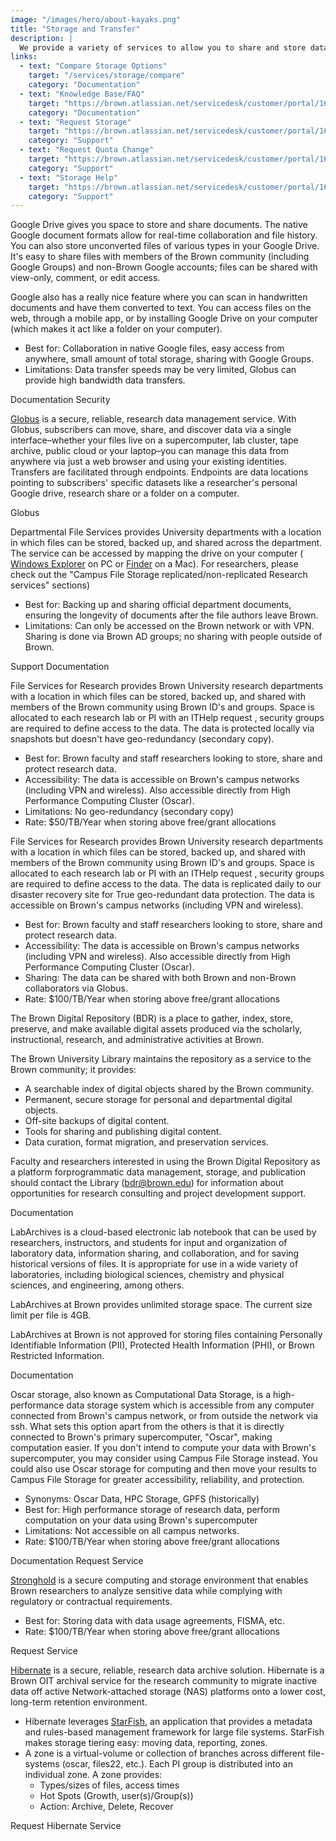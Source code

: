 ```yaml
---
image: "/images/hero/about-kayaks.png"
title: "Storage and Transfer"
description: |
  We provide a variety of services to allow you to share and store data. 
links:
  - text: "Compare Storage Options"
    target: "/services/storage/compare"
    category: "Documentation"
  - text: "Knowledge Base/FAQ"
    target: "https://brown.atlassian.net/servicedesk/customer/portal/16/article/2807496985"
    category: "Documentation"
  - text: "Request Storage"
    target: "https://brown.atlassian.net/servicedesk/customer/portal/16/user/login?destination=portal%2F16%2Fgroup%2F55%2Fcreate%2F217"
    category: "Support"
  - text: "Request Quota Change"
    target: "https://brown.atlassian.net/servicedesk/customer/portal/16/user/login?destination=portal%2F16%2Fgroup%2F55%2Fcreate%2F262"
    category: "Support"
  - text: "Storage Help"
    target: "https://brown.atlassian.net/servicedesk/customer/portal/16/user/login?destination=portal%2F16%2Fgroup%2F55%2Fcreate%2F263"
    category: "Support"
---
```


<SectionHeader title="Google Drive" />

Google Drive gives you space to store and share documents. The native Google document formats allow for real-time collaboration and file history. You can also store unconverted files of various types in your Google Drive. It's easy to share files with members of the Brown community (including Google Groups) and non-Brown Google accounts; files can be shared with view-only, comment, or edit access.

Google also has a really nice feature where you can scan in handwritten documents and have them converted to text. You can access files on the web, through a mobile app, or by installing Google Drive on your computer (which makes it act like a folder on your computer).

- Best for: Collaboration in native Google files, easy access from anywhere, small amount of total storage, sharing with Google Groups.
- Limitations: Data transfer speeds may be very limited, Globus can provide high bandwidth data transfers.

<MDXButton href="https://ithelp.brown.edu/kb/48-google-drive">
  Documentation
</MDXButton>

<MDXButton href="https://storage.googleapis.com/gfw-touched-accounts-pdfs/google-cloud-security-and-compliance-whitepaper.pdf">
  Security
</MDXButton>

<SectionHeader title="Globus" />

[Globus](https://www.globus.org/data-transfer) is a secure, reliable, research data management service. With Globus, subscribers can move, share, and discover data via a single interface–whether your files live on a supercomputer, lab cluster, tape archive, public cloud or your laptop–you can manage this data from anywhere via just a web browser and using your existing identities. Transfers are facilitated through endpoints. Endpoints are data locations pointing to subscribers' specific datasets like a researcher's personal Google drive, research share or a folder on a computer.

<MDXButton href="https://docs.ccv.brown.edu/globus">
  Globus
</MDXButton>

<SectionHeader title="Campus File Storage / Department File Services" />

Departmental File Services provides University departments with a location in which files can be stored, backed up, and shared across the department. The service can be accessed by mapping the drive on your computer ( [Windows Explorer](https://ithelp.brown.edu/kb/articles/connect-to-departmental-file-services-on-windows) on PC or [Finder](https://ithelp.brown.edu/kb/articles/connect-to-departmental-file-services-with-macos) on a Mac). For researchers, please check out the "Campus File Storage replicated/non-replicated Research services" sections)

- Best for: Backing up and sharing official department documents, ensuring the longevity of documents after the file authors leave Brown.
- Limitations: Can only be accessed on the Brown network or with VPN. Sharing is done via Brown AD groups; no sharing with people outside of Brown.

<MDXButton href="https://ithelp.brown.edu/kb/37-department-file-services">
  Support Documentation
</MDXButton>

<SectionHeader title="Campus File Storage Non-Replicated / Research Services" />

File Services for Research provides Brown University research departments with a location in which files can be stored, backed up, and shared with members of the Brown community using Brown ID's and groups. Space is allocated to each research lab or PI with an ITHelp request , security groups are required to define access to the data. The data is protected locally via snapshots but doesn't have geo-redundancy (secondary copy).

- Best for:  Brown faculty and staff researchers looking to store, share and protect research data.
- Accessibility: The data is accessible on Brown's campus networks (including VPN and wireless). Also accessible directly from High Performance Computing Cluster (Oscar).
- Limitations: No geo-redundancy (secondary copy)
- Rate: $50/TB/Year when storing above free/grant allocations

<SectionHeader title="Campus File Storage Replicated / Research Services" />

File Services for Research provides Brown University research departments with a location in which files can be stored, backed up, and shared with members of the Brown community using Brown ID's and groups.  Space is allocated to each research lab or PI with an ITHelp request , security groups are required to define access to the data.  The data is replicated daily to our disaster recovery site for True geo-redundant data protection.  The data is accessible on Brown's campus networks (including VPN and wireless).

- Best for:  Brown faculty and staff researchers looking to store, share and protect research data.
- Accessibility: The data is accessible on Brown's campus networks (including VPN and wireless). Also accessible directly from High Performance Computing Cluster (Oscar).
- Sharing:  The data can be shared with both Brown and non-Brown collaborators via Globus.
- Rate: $100/TB/Year when storing above free/grant allocations

<SectionHeader title="Brown Digital Repository" />

The Brown Digital Repository (BDR) is a place to gather, index, store, preserve, and make available digital assets produced via the scholarly, instructional, research, and administrative activities at Brown.

The Brown University Library maintains the repository as a service to the Brown community; it provides:

- A searchable index of digital objects shared by the Brown community.
- Permanent, secure storage for personal and departmental digital objects.
- Off-site backups of digital content.
- Tools for sharing and publishing digital content.
- Data curation, format migration, and preservation services.

Faculty and researchers interested in using the Brown Digital Repository as a platform forprogrammatic data management, storage, and publication should contact the Library (bdr@brown.edu) for information about opportunities for research consulting and project development support.

<MDXButton href="https://repository.library.brown.edu/studio/about/">
  Documentation
</MDXButton>

<SectionHeader title="LabArchives" />

LabArchives is a cloud-based electronic lab notebook that can be used by researchers, instructors, and students for input and organization of laboratory data, information sharing, and collaboration, and for saving historical versions of files. It is appropriate for use in a wide variety of laboratories, including biological sciences, chemistry and physical sciences, and engineering, among others.

LabArchives at Brown provides unlimited storage space. The current size limit per file is 4GB.

LabArchives at Brown is not approved for storing files containing Personally Identifiable Information (PII), Protected Health Information (PHI), or Brown Restricted Information.

<MDXButton href="https://library.brown.edu/info/labarchives/">
  Documentation
</MDXButton>

<SectionHeader title="Oscar Storage" />

Oscar storage, also known as Computational Data Storage, is a high-performance data storage system which is accessible from any computer connected from Brown's campus network, or from outside the network via ssh. What sets this option apart from the others is that it is directly connected to Brown's primary supercomputer, "Oscar", making computation easier. If you don't intend to compute your data with Brown's supercomputer, you may consider using Campus File Storage instead. You could also use Oscar storage for computing and then move your results to Campus File Storage for greater accessibility, reliability, and protection.

- Synonyms: Oscar Data, HPC Storage, GPFS (historically) 
- Best for: High performance storage of research data, perform computation on your data using Brown's supercomputer
- Limitations: Not accessible on all campus networks.
- Rate: $100/TB/Year when storing above free/grant allocations

<MDXButton href="https://ccv.brown.edu/services/computing#high-performance-computing-(oscar)">
  Documentation
</MDXButton>

<MDXButton href="https://brown.co1.qualtrics.com/jfe/form/SV_0GtBE8kWJpmeG4B">
  Request Service
</MDXButton>

<SectionHeader title="Stronghold" />

[Stronghold](https://it.brown.edu/services/stronghold-research-environment-data-compliance) is a secure computing and storage environment that enables Brown researchers to analyze sensitive data while complying with regulatory or contractual requirements.

- Best for: Storing data with data usage agreements, FISMA, etc.
- Rate: $100/TB/Year when storing above free/grant allocations

<MDXButton href="https://www.brown.edu/cis/forms/Stronghold/shold.php">
  Request Service
</MDXButton>

<SectionHeader title="Hibernate" />

[Hibernate](https://docs.ccv.brown.edu/hibernate/) is a secure, reliable, research data archive solution. Hibernate is a Brown OIT archival service for the research community to migrate inactive data off active Network-attached storage (NAS) platforms onto a lower cost, long-term retention environment. 

* Hibernate leverages [StarFish](https://docs.ccv.brown.edu/starfish/), an application that provides a metadata and rules-based management framework for large file systems. StarFish makes storage tiering easy: moving data, reporting, zones. 
* A zone is a virtual-volume or collection of branches across different file-systems (oscar, files22, etc.). Each PI group is distributed into an individual zone. A zone provides:
  * Types/sizes of files, access times
  * Hot Spots (Growth, user(s)/Group(s))
  * Action: Archive, Delete, Recover

<MDXButton href="https://brown.atlassian.net/servicedesk/customer/portal/16/user/login?destination=portal%2F16%2Fgroup%2F55%2Fcreate%2F468">
  Request Hibernate Service
</MDXButton>